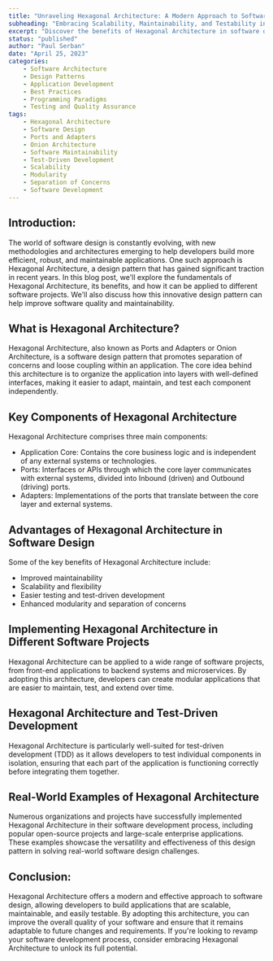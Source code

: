 ```yaml
---
title: "Unraveling Hexagonal Architecture: A Modern Approach to Software Design"
subheading: "Embracing Scalability, Maintainability, and Testability in Software Design"
excerpt: "Discover the benefits of Hexagonal Architecture in software design, and learn how this modern approach can help create scalable, maintainable, and testable applications."
status: "published"
author: "Paul Serban"
date: "April 25, 2023"
categories:
    - Software Architecture
    - Design Patterns
    - Application Development
    - Best Practices
    - Programming Paradigms
    - Testing and Quality Assurance
tags:
    - Hexagonal Architecture
    - Software Design
    - Ports and Adapters
    - Onion Architecture
    - Software Maintainability
    - Test-Driven Development
    - Scalability
    - Modularity
    - Separation of Concerns
    - Software Development
---
```


## Introduction:

The world of software design is constantly evolving, with new methodologies and architectures emerging to help developers build more efficient, robust, and maintainable applications. One such approach is Hexagonal Architecture, a design pattern that has gained significant traction in recent years. In this blog post, we'll explore the fundamentals of Hexagonal Architecture, its benefits, and how it can be applied to different software projects. We'll also discuss how this innovative design pattern can help improve software quality and maintainability.

## What is Hexagonal Architecture?

Hexagonal Architecture, also known as Ports and Adapters or Onion Architecture, is a software design pattern that promotes separation of concerns and loose coupling within an application. The core idea behind this architecture is to organize the application into layers with well-defined interfaces, making it easier to adapt, maintain, and test each component independently.

## Key Components of Hexagonal Architecture

Hexagonal Architecture comprises three main components:

-   Application Core: Contains the core business logic and is independent of any external systems or technologies.
-   Ports: Interfaces or APIs through which the core layer communicates with external systems, divided into Inbound (driven) and Outbound (driving) ports.
-   Adapters: Implementations of the ports that translate between the core layer and external systems.

## Advantages of Hexagonal Architecture in Software Design

Some of the key benefits of Hexagonal Architecture include:

-   Improved maintainability
-   Scalability and flexibility
-   Easier testing and test-driven development
-   Enhanced modularity and separation of concerns

## Implementing Hexagonal Architecture in Different Software Projects

Hexagonal Architecture can be applied to a wide range of software projects, from front-end applications to backend systems and microservices. By adopting this architecture, developers can create modular applications that are easier to maintain, test, and extend over time.

## Hexagonal Architecture and Test-Driven Development

Hexagonal Architecture is particularly well-suited for test-driven development (TDD) as it allows developers to test individual components in isolation, ensuring that each part of the application is functioning correctly before integrating them together.

## Real-World Examples of Hexagonal Architecture

Numerous organizations and projects have successfully implemented Hexagonal Architecture in their software development process, including popular open-source projects and large-scale enterprise applications. These examples showcase the versatility and effectiveness of this design pattern in solving real-world software design challenges.

## Conclusion:

Hexagonal Architecture offers a modern and effective approach to software design, allowing developers to build applications that are scalable, maintainable, and easily testable. By adopting this architecture, you can improve the overall quality of your software and ensure that it remains adaptable to future changes and requirements. If you're looking to revamp your software development process, consider embracing Hexagonal Architecture to unlock its full potential.
